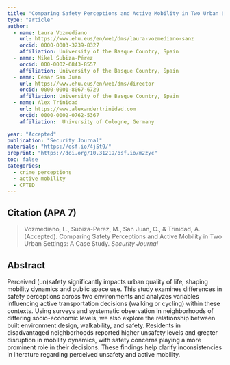 ```yaml
---
title: "Comparing Safety Perceptions and Active Mobility in Two Urban Settings: A Case Study"
type: "article"
author: 
  - name: Laura Vozmediano
    url: https://www.ehu.eus/en/web/dms/laura-vozmediano-sanz
    orcid: 0000-0003-3239-8327
    affiliation: University of the Basque Country, Spain
  - name: Mikel Subiza-Pérez
    orcid: 000-0002-6843-8557
    affiliation: University of the Basque Country, Spain
  - name: César San Juan
    url: https://www.ehu.eus/en/web/dms/director 
    orcid: 0000-0001-8067-6729
    affiliation: University of the Basque Country, Spain
  - name: Alex Trinidad
    url: https://www.alexandertrinidad.com 
    orcid: 0000-0002-0762-5367
    affiliation:  University of Cologne, Germany

year: "Accepted"
publication: "Security Journal"
materials: "https://osf.io/4j5t9/"
preprint: "https://doi.org/10.31219/osf.io/m2zyc"
toc: false
categories:
  - crime perceptions
  - active mobility
  - CPTED
---
```


## Citation (APA 7)

> Vozmediano, L., Subiza-Pérez, M., San Juan, C., & Trinidad, A. (Accepted). Comparing Safety Perceptions and Active Mobility in Two Urban Settings: A Case Study. *Security Journal*


## Abstract
Perceived (un)safety significantly impacts urban quality of life, shaping mobility dynamics and public space use. This study examines differences in safety perceptions across two environments and analyzes variables influencing active transportation decisions (walking or cycling) within these contexts. Using surveys and systematic observation in neighborhoods of differing socio-economic levels, we also explore the relationship between built environment design, walkability, and safety. Residents in disadvantaged neighborhoods reported higher unsafety levels and greater disruption in mobility dynamics, with safety concerns playing a more prominent role in their decisions. These findings help clarify inconsistencies in literature regarding perceived unsafety and active mobility.